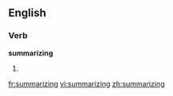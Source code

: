 ==English==

===Verb===
'''summarizing'''

# {{present participle of|[[summarize]]}}

[[fr:summarizing]]
[[vi:summarizing]]
[[zh:summarizing]]